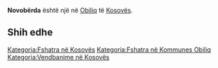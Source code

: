 {{Fshat në 
 | Emri                = Novobërda
 | EmriAlt                = 
 | NAME_SHORT_FORM=      
 | NAME_GENERIC=      
 | NAME_SORT_NAME_RO=      NOVOBERDA
 | FULL_NAME_RO = Novobërda
 | FULL_NAME_ND_RO=Novoberda
 | SORT_NAME_RG=NOVOBERDA
 | FULL_NAME_RG=Novobërda
 | FULL_NAME_ND_RG=Novoberda
 | SRP_NAME_SHORT_FORM=      
 | SRP_NAME_GENERIC=      
 | SRP_NAME_SORT_NAME_RO=      
 | SRP_FULL_NAME_RO = 
 | SRP_FULL_NAME_ND_RO=
 | SRP_SORT_NAME_RG=
 | SRP_FULL_NAME_RG=
 | SRP_FULL_NAME_ND_RG=
 | Emri (Rasa dhanore) = 
 | Figura              = 
 | Shteti              = Kosovo
 | Komuna              = Obiliq
 | Kodi postar         = 
 | Sipërfaqja          = 

 | Popullsia           = 

 | Regj. i popullsisë  = 
 | Dend. e popullsisë  = 
 | Faqja zyrtare       = 
 <!--- Koordinatat ----> 
 | Gjerësia            = 42.617778
 | Gjatësia            = 21.419722
 | Lartësia            = 
}}
'''Novobërda''' është një [[]] në [[Obiliq]] të [[Kosovës]].

<!-- == Gjeografia == -->
<!-- == Historia == -->
<!-- == Demografia == -->
== Shih edhe ==
{{Komuna Obiliq}}
{{Kosovo-Administrata-Cung}}

[[Kategoria:Fshatra në Kosovës]]
[[Kategoria:Fshatra në Kommunes Obiliq]]
[[Kategoria:Vendbanime në Kosovës]]
